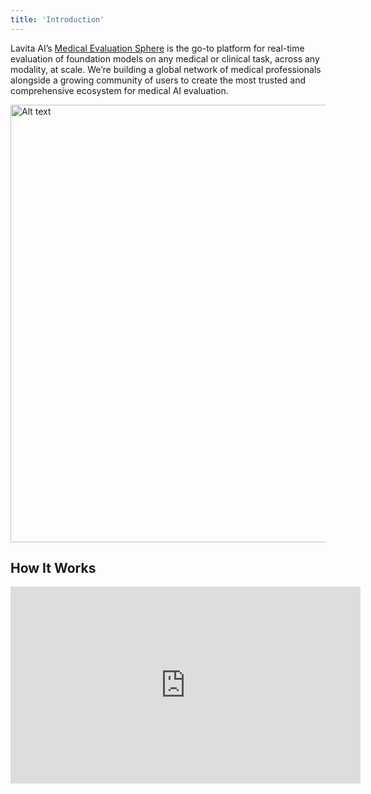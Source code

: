 ```yaml
---
title: 'Introduction'
---
```


Lavita AI’s [Medical Evaluation Sphere](https://assist.lavita.ai/evaluation) is the go-to platform for real-time evaluation of foundation models on any medical or clinical task, across any modality, at scale. We’re building a global network of medical professionals alongside a growing community of users to create the most trusted and comprehensive ecosystem for medical AI evaluation.

<Frame caption="Lavita AI’s Medical Evaluation Sphere">
  <img width="700" alt="Alt text" src="/images/eval-sphere-1.png" />
</Frame>

## How It Works

<iframe width="560" height="315" src="https://www.youtube.com/watch?v=TLL_xm2TfJg&ab_channel=LavitaAI" title="YouTube video player" frameborder="0" allow="accelerometer; autoplay; clipboard-write; encrypted-media; gyroscope; picture-in-picture" allowfullscreen />

On the Medical Evaluation Sphere, users can chat with two foundation models and compare their performances. Everything starts with asking a question. Users can engage in either a **single-turn** or **multi-turn** conversation, then compare the responses from both models and vote on one of the following:

1. **Model A is better**

2. **Model B is better**

3. **It’s a tie** (both models performed well)

4. **Neither** (neither model provided a good response)

<Frame caption="Comparing model outputs and voting for the preferred response">
  <img width="700" alt="Model comparison voting interface" src="/images/eval-sphere-2.png" />
</Frame>

There are two modes of conversation on the Evaluation Sphere. By default, the models remain **anonymous** to ensure an objective comparison. However, users can choose to uncheck the **“Anonymous Battle”** option and manually select which models to compare—this is called a **non-anonymous battle**. In **anonymous battle mode**, after submitting a vote, the model names will be revealed.

<Note>When reporting results on our **leaderboard**, we only consider votes from anonymous battles. Additionally, while users can ask any type of question, we filter out votes on **non-medical or non-clinical** conversations when aggregating results. Therefore, we encourage users to focus on **medical questions**, as votes on non-medical topics will not be counted.</Note>

<Frame caption="Revealing model names after submitting the vote">
  <img width="700" alt="Model names revealed post-vote" src="/images/eval-sphere-3.png" />
</Frame>